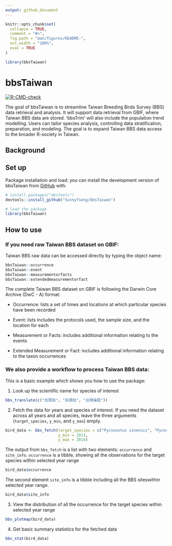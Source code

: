 ```yaml
---
output: github_document
---
```


<!-- README.md is generated from README.Rmd. Please edit that file -->

```r
knitr::opts_chunk$set(
  collapse = TRUE,
  comment = "#>",
  fig.path = "man/figures/README-",
  out.width = "100%",
  eval = TRUE
)

library(bbsTaiwan)
```

# bbsTaiwan

<!-- badges: start -->

[![R-CMD-check](https://github.com/SunnyTseng/bbsTaiwan/actions/workflows/R-CMD-check.yaml/badge.svg)](https://github.com/SunnyTseng/bbsTaiwan/actions/workflows/R-CMD-check.yaml)

<!-- badges: end -->

The goal of bbsTaiwan is to streamline Taiwan Breeding Birds Survey (BBS) data retrieval and analysis. It will support data retrieval from GBIF, where Taiwan BBS data are stored. ‘bbsTrim’ will also include the population trend modelling. Users can tailor species analysis, controlling data stratification, preparation, and modeling. The goal is to expand Taiwan BBS data access to the broader R-society in Taiwan.

## Background

## Set up

Package installation and load: you can install the development version of bbsTaiwan from [GitHub](https://github.com/) with:

``` r
# install.packages("devtools")
devtools::install_github("SunnyTseng/bbsTaiwan")

# load the package
library(bbsTaiwan)
```

## How to use

### If you need raw Taiwan BBS dataset on GBIF:

Taiwan BBS raw data can be accessed directly by typing the object name:

```r
bbsTaiwan::occurrence
bbsTaiwan::event
bbsTaiwan::measurementorfacts
bbsTaiwan::extendedmeasurementorfact
```

The complete Taiwan BBS dataset on GBIF is following the Darwin Core Archive (DwC - A) format:

-   Occurrence: lists a set of times and locations at which particular species have been recorded

-   Event: lists includes the protocols used, the sample size, and the location for each

-   Measurement or Facts: includes additional information relating to the events

-   Extended Measurement or Fact: includes additional information relating to the taxon occurrences

### We also provide a workflow to process Taiwan BBS data:

This is a basic example which shows you how to use the package:

1.  Look up the scientific name for species of interest

```r
bbs_translate(c("白頭翁", "烏頭翁", "台灣噪眉"))
```

2.  Fetch the data for years and species of interest. If you need the dataset across all years and all species, leave the three arguments (`target_species`, `y_min`, and `y_max`) empty.

```r
bird_data <- bbs_fetch(target_species = c("Pycnonotus sinensis", "Pycnonotus taivanus"),
                       y_min = 2011,
                       y_max = 2016)
```

The output from `bbs_fetch` is a list with two elements: `occurrence` and `site_info`. `occurrence` is a tibble, showing all the observations for the target species within selected year range

```r
bird_data$occurrence
```

The second element `site_info` is a tibble including all the BBS siteswithin selected year range.

```r
bird_data$site_info
```

3.  View the distribution of all the occurrence for the target species within selected year range

```r
bbs_plotmap(bird_data)
```

4.  Get basic summary statistics for the fetched data

```r
bbs_stat(bird_data)
```
